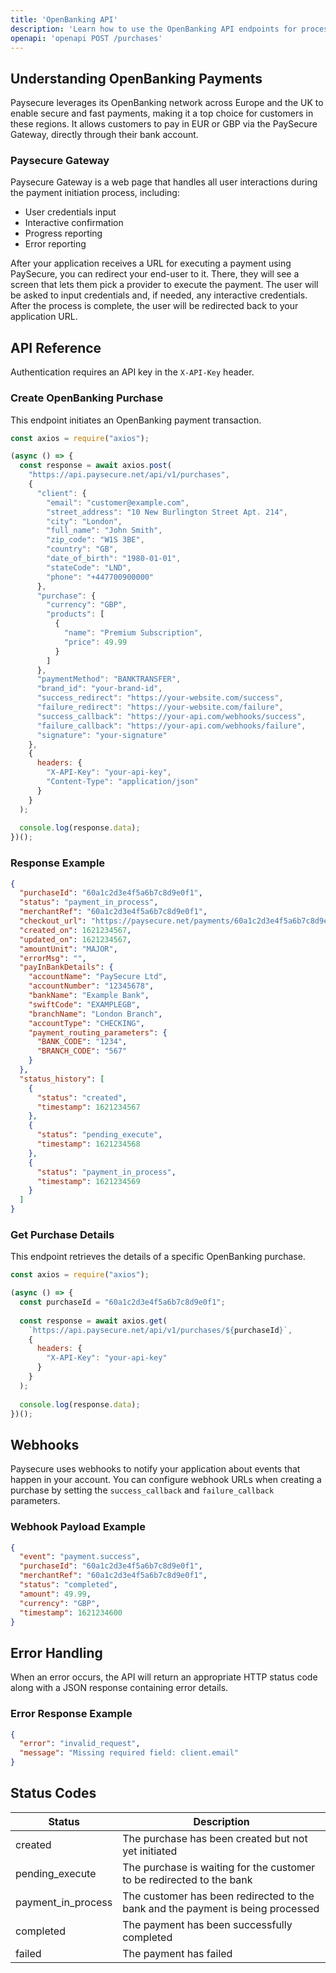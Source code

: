 ```yaml
---
title: 'OpenBanking API'
description: 'Learn how to use the OpenBanking API endpoints for processing payments through Paysecure.'
openapi: 'openapi POST /purchases'
---
```


## Understanding OpenBanking Payments

Paysecure leverages its OpenBanking network across Europe and the UK to enable secure and fast payments, making it a top choice for customers in these regions. It allows customers to pay in EUR or GBP via the PaySecure Gateway, directly through their bank account.

### Paysecure Gateway

Paysecure Gateway is a web page that handles all user interactions during the payment initiation process, including:

- User credentials input
- Interactive confirmation
- Progress reporting
- Error reporting

After your application receives a URL for executing a payment using PaySecure, you can redirect your end-user to it. There, they will see a screen that lets them pick a provider to execute the payment. The user will be asked to input credentials and, if needed, any interactive credentials. After the process is complete, the user will be redirected back to your application URL.
## API Reference

<Warning>Authentication requires an API key in the `X-API-Key` header.</Warning>

### Create OpenBanking Purchase

This endpoint initiates an OpenBanking payment transaction.

```javascript JavaScript
const axios = require("axios");

(async () => {
  const response = await axios.post(
    "https://api.paysecure.net/api/v1/purchases",
    {
      "client": {
        "email": "customer@example.com",
        "street_address": "10 New Burlington Street Apt. 214",
        "city": "London",
        "full_name": "John Smith",
        "zip_code": "W1S 3BE",
        "country": "GB",
        "date_of_birth": "1980-01-01",
        "stateCode": "LND",
        "phone": "+447700900000"
      },
      "purchase": {
        "currency": "GBP",
        "products": [
          {
            "name": "Premium Subscription",
            "price": 49.99
          }
        ]
      },
      "paymentMethod": "BANKTRANSFER",
      "brand_id": "your-brand-id",
      "success_redirect": "https://your-website.com/success",
      "failure_redirect": "https://your-website.com/failure",
      "success_callback": "https://your-api.com/webhooks/success",
      "failure_callback": "https://your-api.com/webhooks/failure",
      "signature": "your-signature"
    },
    {
      headers: {
        "X-API-Key": "your-api-key",
        "Content-Type": "application/json"
      }
    }
  );
  
  console.log(response.data);
})();
```

### Response Example

```json
{
  "purchaseId": "60a1c2d3e4f5a6b7c8d9e0f1",
  "status": "payment_in_process",
  "merchantRef": "60a1c2d3e4f5a6b7c8d9e0f1",
  "checkout_url": "https://paysecure.net/payments/60a1c2d3e4f5a6b7c8d9e0f1/",
  "created_on": 1621234567,
  "updated_on": 1621234567,
  "amountUnit": "MAJOR",
  "errorMsg": "",
  "payInBankDetails": {
    "accountName": "PaySecure Ltd",
    "accountNumber": "12345678",
    "bankName": "Example Bank",
    "swiftCode": "EXAMPLEGB",
    "branchName": "London Branch",
    "accountType": "CHECKING",
    "payment_routing_parameters": {
      "BANK_CODE": "1234",
      "BRANCH_CODE": "567"
    }
  },
  "status_history": [
    {
      "status": "created",
      "timestamp": 1621234567
    },
    {
      "status": "pending_execute",
      "timestamp": 1621234568
    },
    {
      "status": "payment_in_process",
      "timestamp": 1621234569
    }
  ]
}
```

### Get Purchase Details

This endpoint retrieves the details of a specific OpenBanking purchase.

```javascript JavaScript
const axios = require("axios");

(async () => {
  const purchaseId = "60a1c2d3e4f5a6b7c8d9e0f1";
  
  const response = await axios.get(
    `https://api.paysecure.net/api/v1/purchases/${purchaseId}`,
    {
      headers: {
        "X-API-Key": "your-api-key"
      }
    }
  );
  
  console.log(response.data);
})();
```

## Webhooks

Paysecure uses webhooks to notify your application about events that happen in your account. You can configure webhook URLs when creating a purchase by setting the `success_callback` and `failure_callback` parameters.

### Webhook Payload Example

```json
{
  "event": "payment.success",
  "purchaseId": "60a1c2d3e4f5a6b7c8d9e0f1",
  "merchantRef": "60a1c2d3e4f5a6b7c8d9e0f1",
  "status": "completed",
  "amount": 49.99,
  "currency": "GBP",
  "timestamp": 1621234600
}
```

## Error Handling

When an error occurs, the API will return an appropriate HTTP status code along with a JSON response containing error details.

### Error Response Example

```json
{
  "error": "invalid_request",
  "message": "Missing required field: client.email"
}
```

## Status Codes

| Status | Description |
|--------|-------------|
| created | The purchase has been created but not yet initiated |
| pending_execute | The purchase is waiting for the customer to be redirected to the bank |
| payment_in_process | The customer has been redirected to the bank and the payment is being processed |
| completed | The payment has been successfully completed |
| failed | The payment has failed | 